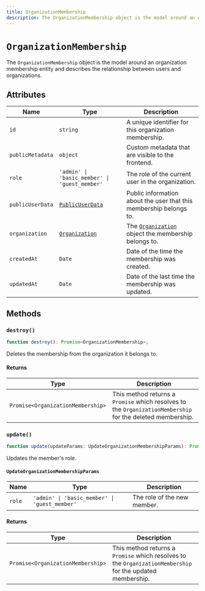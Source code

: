 ---
title: OrganizationMembership
description: The OrganizationMembership object is the model around an organization membership entity and describes the relationship between users and organizations.
---

# `OrganizationMembership`

The `OrganizationMembership` object is the model around an organization membership entity and describes the relationship between users and organizations.

## Attributes

| Name | Type | Description |
| --- | --- | --- |
| `id` | `string` | A unique identifier for this organization membership. |
| `publicMetadata` | `object` | Custom metadata that are visible to the frontend. |
| `role` | `'admin' \| 'basic_member' \| 'guest_member'` | The role of the current user in the organization. |
| `publicUserData` | [`PublicUserData`](/docs/references/javascript/types/public-user-data) | Public information about the user that this membership belongs to. |
| `organization` | [`Organization`](/docs/references/javascript/organization/organization) | The [`Organization`](/docs/references/javascript/organization/organization) object the membership belongs to. |
| `createdAt` | `Date` | Date of the time the membership was created. |
| `updatedAt` | `Date` | Date of the last time the membership was updated. |

## Methods

### `destroy()`

```typescript
function destroy(): Promise<OrganizationMembership>;
```

Deletes the membership from the organization it belongs to.

#### Returns

| Type | Description |
| --- | --- |
| `Promise<OrganizationMembership>` | This method returns a `Promise` which resolves to the `OrganizationMembership` for the deleted membership. |

### `update()`

```typescript
function update(updateParams: UpdateOrganizationMembershipParams): Promise<OrganizationMembership>;
```

Updates the member's role.

#### `UpdateOrganizationMembershipParams`

| Name | Type | Description |
| --- | --- | --- |
| `role` | `'admin' \| 'basic_member' \| 'guest_member'` | The role of the new member. |

#### Returns

| Type | Description |
| --- | --- |
| `Promise<OrganizationMembership>` | This method returns a `Promise` which resolves to the `OrganizationMembership` for the updated membership. |

